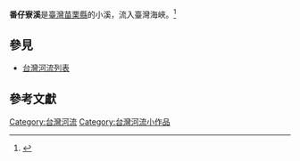 {{Infobox river
| name              = 番仔寮溪
| name_en           = Fanziliao River
| name_native       = 
| name_native_lang  = 
| name_other        = 
| etymology         = 
| image             = 
| image_size        = 
| image_caption     = 
| image_alt         = 
| pushpin_map       = Taiwan
| pushpin_map_alt   = 地圖顯示番仔寮溪口
| pushpin_map_caption= 番仔寮溪
<!---------------------- BASIN -->
| river_system      = 
| progression       = 
| source1_location  = 
| source1_coordinates= 
| source1_elevation = 
| mouth_location    = [[臺灣海峽|臺灣海峽]]: 苗栗[[通霄鎮|通霄鎮]]
| mouth_coordinates = {{coord|24.477|120.662|display=inline,title}}
| mouth_elevation   = 
| altitude_difference= 
| basin_size        = 
| subdivision_type1 = 國家
| subdivision_name1 = [[臺灣|臺灣]]
| basin_cities      = 
| basin_landmarks   = 
| basin_population  = 
<!---------------------- PHYSIOGNOMY -->
| length            = 
| width_min         = 
| width_avg         = 
| width_max         = 
| depth_min         = 
| depth_avg         = 
| depth_max         = 
| discharge1_location= 
| discharge1_min    = 
| discharge1_avg    = 
| discharge1_max    = 
<!---------------------- FEATURES -->
| waterbodies       = 
| waterfalls        = 
| bridges           = 
| ports             = 
| custom_label      = 
| custom_data       = 
| extra             = 
}}
'''番仔寮溪'''是[[臺灣|臺灣]][[苗栗縣|苗栗縣]]的小溪，流入臺灣海峽。<ref>{{cite web |url=http://geonames.nga.mil/namesviewer/ |title=GeoNames Search |work=Geographic Names Database |publisher=National Geospatial-Intelligence Agency, USA |accessdate=11 June 2016 |archive-date=2014-05-21 |archive-url=https://web.archive.org/web/20140521023955/http://geonames.nga.mil/namesviewer/ |dead-url=no }}</ref>

==參見==
*[[台灣河流列表|台灣河流列表]]

==參考文獻==
{{reflist}}

[[Category:台灣河流|Category:台灣河流]]
[[Category:台灣河流小作品|Category:台灣河流小作品]]


{{Taiwan-river-stub}}